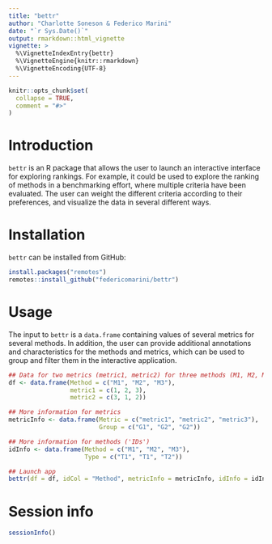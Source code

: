 ```yaml
---
title: "bettr"
author: "Charlotte Soneson & Federico Marini"
date: "`r Sys.Date()`"
output: rmarkdown::html_vignette
vignette: >
  %\VignetteIndexEntry{bettr}
  %\VignetteEngine{knitr::rmarkdown}
  %\VignetteEncoding{UTF-8}
---
```


```r
knitr::opts_chunk$set(
  collapse = TRUE,
  comment = "#>"
)
```

# Introduction

`bettr` is an R package that allows the user to launch an interactive interface 
for exploring rankings. For example, it could be used to explore the ranking of 
methods in a benchmarking effort, where multiple criteria have been evaluated.
The user can weight the different criteria according to their preferences, and 
visualize the data in several different ways. 

# Installation

`bettr` can be installed from GitHub: 

```r
install.packages("remotes")
remotes::install_github("federicomarini/bettr")
```

# Usage

The input to `bettr` is a `data.frame` containing values of several metrics 
for several methods. In addition, the user can provide additional annotations 
and characteristics for the methods and metrics, which can be used to group and 
filter them in the interactive application. 

```r
## Data for two metrics (metric1, metric2) for three methods (M1, M2, M3)
df <- data.frame(Method = c("M1", "M2", "M3"), 
                 metric1 = c(1, 2, 3),
                 metric2 = c(3, 1, 2))

## More information for metrics
metricInfo <- data.frame(Metric = c("metric1", "metric2", "metric3"),
                         Group = c("G1", "G2", "G2"))

## More information for methods ('IDs')
idInfo <- data.frame(Method = c("M1", "M2", "M3"), 
                     Type = c("T1", "T1", "T2"))
```

```r
## Launch app
bettr(df = df, idCol = "Method", metricInfo = metricInfo, idInfo = idInfo)
```

# Session info

```r
sessionInfo()
```


